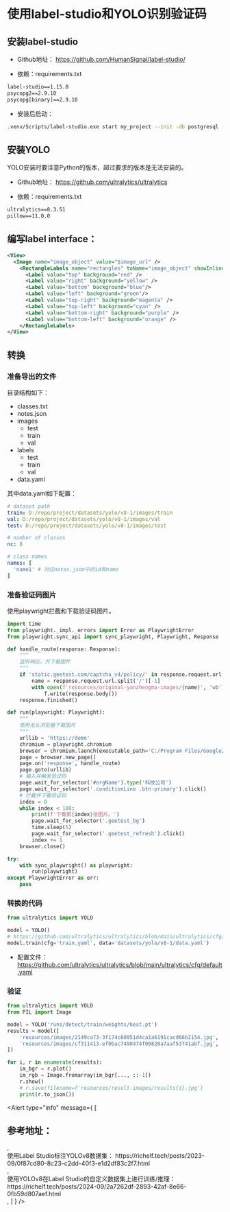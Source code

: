 
# 使用label-studio和YOLO识别验证码

## 安装label-studio

* Github地址：
<BlankLink href="https://github.com/HumanSignal/label-studio/">https://github.com/HumanSignal/label-studio/</BlankLink>

* 依赖：requirements.txt
```txt
label-studio==1.15.0
psycopg2==2.9.10
psycopg[binary]==2.9.10
```

* 安装后启动：
```bash
.venv/Scripts/label-studio.exe start my_project --init -db postgresql --username postgres --password postgres
```

## 安装YOLO

YOLO安装时要注意Python的版本，超过要求的版本是无法安装的。

* Github地址：
<BlankLink href="https://github.com/ultralytics/ultralytics">https://github.com/ultralytics/ultralytics</BlankLink>

* 依赖：requirements.txt
```txt
ultralytics==8.3.51
pillow==11.0.0
```

## 编写label interface：
```xml
<View>
  <Image name="image_object" value="$image_url" />
    <RectangleLabels name="rectangles" toName="image_object" showInline="true">
      <Label value="top" background="red" />
      <Label value="right" background="yellow" />
      <Label value="bottom" background="blue"/>
      <Label value="left" background="green"/>
      <Label value="top-right" background="magenta" />
      <Label value="top-left" background="cyan" />
      <Label value="bottom-right" background="purple" />
      <Label value="bottom-left" background="orange" />
    </RectangleLabels>
</View>
```

## 转换

### 准备导出的文件

目录结构如下：
* classes.txt
* notes.json
* images
  * test
  * train
  * val
* labels
  * test
  * train
  * val
* data.yaml

其中data.yaml如下配置：
```yaml
# dataset path
train: D:/repo/project/datasets/yolo/v8-1/images/train
val: D:/repo/project/datasets/yolo/v8-1/images/val
test: D:/repo/project/datasets/yolo/v8-1/images/test

# number of classes
nc: 8

# class names
names: [
  'name1' # 对应notes.json中的id和name
]
```

### 准备验证码图片

使用playwright拦截和下载验证码图片。

```python
import time
from playwright._impl._errors import Error as PlaywrightError
from playwright.sync_api import sync_playwright, Playwright, Response

def handle_route(response: Response):
    """
    监听响应，并下载图片
    """
    if 'static.geetest.com/captcha_v4/policy/' in response.request.url:
        name = response.request.url.split('/')[-1]
        with open(f'resources/original-yanzhengma-images/{name}', 'wb') as f:
            f.write(response.body())
    response.finished()

def run(playwright: Playwright):
    """
    使用无头浏览器下载图片
    """
    urllib = 'https://demo'
    chromium = playwright.chromium
    browser = chromium.launch(executable_path='C:/Program Files/Google/Chrome/Application/chrome.exe', headless=False, timeout=0)
    page = browser.new_page()
    page.on('response', handle_route)
    page.goto(urllib)
    # 输入并触发验证码
    page.wait_for_selector('#orgName').type('科技公司')
    page.wait_for_selector('.conditionLine .btn-primary').click()
    # 拦截并下载验证码
    index = 0
    while index < 100:
        print(f'下载第{index}张图片。')
        page.wait_for_selector('.geetest_bg')
        time.sleep(5)
        page.wait_for_selector('.geetest_refresh').click()
        index += 1
    browser.close()

try:
    with sync_playwright() as playwright:
        run(playwright)
except PlaywrightError as err:
    pass

```

### 转换的代码

```python
from ultralytics import YOLO

model = YOLO()
# https://github.com/ultralytics/ultralytics/blob/main/ultralytics/cfg/default.yaml
model.train(cfg='train.yaml', data='datasets/yolo/v8-1/data.yaml')
```

* 配置文件：
<BlankLink href="https://github.com/ultralytics/ultralytics/blob/main/ultralytics/cfg/default.yaml">https://github.com/ultralytics/ultralytics/blob/main/ultralytics/cfg/default.yaml</BlankLink>

### 验证

```python
from ultralytics import YOLO
from PIL import Image

model = YOLO('runs/detect/train/weights/best.pt')
results = model([
    'resources/images/2149ca73-3f174c60951d4ca1a6191cacd66b2154.jpg',
    'resources/images/cf311413-ef0bac7490474f09820a7aaf53741abf.jpg',
])

for i, r in enumerate(results):
    im_bgr = r.plot()
    im_rgb = Image.fromarray(im_bgr[..., ::-1])
    r.show()
    # r.save(filename=f'resources/result-images/results{i}.jpg')
    print(r.to_json())
```

<Alert type="info" message={ [
  <h2 key="cankaodizhi" className="mb-0 py-[8px] text-[16px]">参考地址：</h2>,
  <div key="0f87cd80" className="py-[8px]">
    使用Label Studio标注YOLOv8数据集：
    <BlankLink href="https://richelf.tech/posts/2023-09/0f87cd80-8c23-c2dd-40f3-e1d2df83c2f7.html">
      https://richelf.tech/posts/2023-09/0f87cd80-8c23-c2dd-40f3-e1d2df83c2f7.html
    </BlankLink>
  </div>,
  <div key="2a7262df" className="py-[8px]">
    使用YOLOv8在Label Studio的自定义数据集上进行训练/推理：
    <BlankLink href="https://richelf.tech/posts/2024-09/2a7262df-2893-42af-8e66-0fb59d807aef.html">
      https://richelf.tech/posts/2024-09/2a7262df-2893-42af-8e66-0fb59d807aef.html
    </BlankLink>
  </div>,
] } />